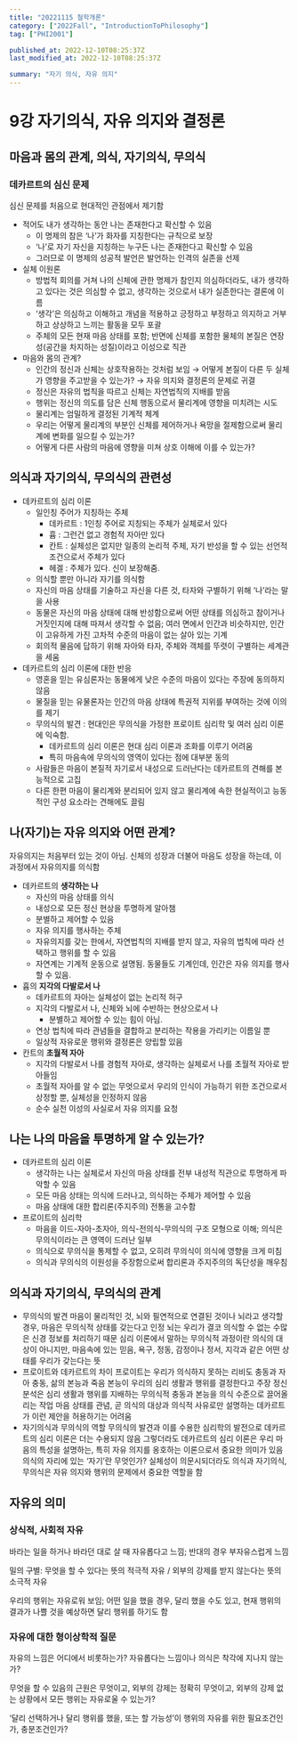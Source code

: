 ```yaml
---
title: "20221115 철학개론"
category: ["2022Fall", "IntroductionToPhilosophy"]
tag: ["PHI2001"]

published_at: 2022-12-10T08:25:37Z
last_modified_at: 2022-12-10T08:25:37Z

summary: "자기 의식, 자유 의지"
---
```


# 9강 자기의식, 자유 의지와 결정론

## 마음과 몸의 관계, 의식, 자기의식, 무의식

### 데카르트의 심신 문제

심신 문제를 처음으로 현대적인 관점에서 제기함

- 적어도 내가 생각하는 동안 나는 존재한다고 확신할 수 있음
  - 이 명제의 참은 ‘나’가 화자를 지칭한다는 규칙으로 보장
  - ‘나’로 자기 자신을 지칭하는 누구든 나는 존재한다고 확신할 수 있음
  - 그러므로 이 명제의 성공적 발언은 발언하는 인격의 실존을 선제
- 실체 이원론
  - 방법적 회의를 거쳐 나의 신체에 관한 명제가 참인지 의심하더라도, 내가 생각하고 있다는 것은 의심할 수 없고, 생각하는 것으로서 내가 실존한다는 결론에 이름
  - ‘생각’은 의심하고 이해하고 개념을 적용하고 긍정하고 부정하고 의지하고 거부하고 상상하고 느끼는 활동을 모두 포괄
  - 주체의 모든 현재 마음 상태를 포함; 반면에 신체를 포함한 물체의 본질은 연장성(공간을 차지하는 성질)이라고 이성으로 직관
- 마음와 몸의 관계?
  - 인간의 정신과 신체는 상호작용하는 것처럼 보임 → 어떻게 본질이 다른 두 실체가 영향을 주고받을 수 있는가? → 자유 의지와 결정론의 문제로 귀결
  - 정신은 자유의 법칙을 따르고 신체는 자연법칙의 지배를 받음
  - 행위는 정신의 의도를 담은 신체 행동으로서 물리계에 영향을 미치려는 시도
  - 물리계는 엄밀하게 결정된 기계적 체계
  - 우리는 어떻게 물리계의 부분인 신체를 제어하거나 욕망을 절제함으로써 물리계에 변화를 일으킬 수 있는가?
  - 어떻게 다른 사람의 마음에 영향을 미쳐 상호 이해에 이를 수 있는가?

## 의식과 자기의식, 무의식의 관련성

- 데카르트의 심리 이론
  - 일인칭 주어가 지칭하는 주체
    - 데카르트 : 1인칭 주어로 지칭되는 주체가 실체로서 있다
    - 흄 : 그런건 없고 경험적 자아만 있다
    - 칸트 : 실체성은 없지만 일종의 논리적 주체, 자기 반성을 할 수 있는 선언적 조건으로서 주체가 있다
    - 헤겔 : 주체가 있다. 신이 보장해줌.
  - 의식할 뿐만 아니라 자기를 의식함
  - 자신의 마음 상태를 기술하고 자신을 다른 것, 타자와 구별하기 위해 ‘나’라는 말을 사용
  - 동물은 자신의 마음 상태에 대해 반성함으로써 어떤 상태를 의심하고 참이거나 거짓인지에 대해 따져서 생각할 수 없음; 여러 면에서 인간과 비슷하지만, 인간이 고유하게 가진 고차적 수준의 마음이 없는 살아 있는 기계
  - 회의적 물음에 답하기 위해 자아와 타자, 주체와 객체를 뚜렷이 구별하는 세계관을 세움
- 데카르트의 심리 이론에 대한 반응
  - 영혼을 믿는 유심론자는 동물에게 낮은 수준의 마음이 있다는 주장에 동의하지 않음
  - 물질을 믿는 유물론자는 인간의 마음 상태에 특권적 지위를 부여하는 것에 이의를 제기
  - 무의식의 발견 : 현대인은 무의식을 가정한 프로이트 심리학 및 여러 심리 이론에 익숙함.
    - 데카르트의 심리 이론은 현대 심리 이론과 조화를 이루기 어려움
    - 특히 마음속에 무의식의 영역이 있다는 점에 대부분 동의
  - 사람들은 마음이 본질적 자기로서 내성으로 드러난다는 데카르트의 견해를 본능적으로 고집
  - 다른 한편 마음이 물리계와 분리되어 있지 않고 물리계에 속한 현실적이고 능동적인 구성 요소라는 견해에도 끌림

## 나(자기)는 자유 의지와 어떤 관계?

자유의지는 처음부터 있는 것이 아님. 신체의 성장과 더불어 마음도 성장을 하는데, 이 과정에서 자유의지를 의식함

- 데카르트의 **생각하는 나**
  - 자신의 마음 상태를 의식
  - 내성으로 모든 정신 현상을 투명하게 알아챔
  - 분별하고 제어할 수 있음
  - 자유 의지를 행사하는 주체
  - 자유의지를 갖는 한에서, 자연법칙의 지배를 받지 않고, 자유의 법칙에 따라 선택하고 행위를 할 수 있음
  - 자연계는 기계적 운동으로 설명됨. 동물들도 기계인데, 인간은 자유 의지를 행사할 수 있음.
- 흄의 **지각의 다발로서 나**
  - 데카르트의 자아는 실체성이 없는 논리적 허구
  - 지각의 다발로서 나, 신체와 뇌에 수반하는 현상으로서 나
    - 분별하고 제어할 수 있는 힘이 아님.
  - 연상 법칙에 따라 관념들을 결합하고 분리하는 작용을 가리키는 이름일 뿐
  - 일상적 자유로운 행위와 결정론은 양립할 있음
- 칸트의 **초월적 자아**
  - 지각의 다발로서 나를 경험적 자아로, 생각하는 실체로서 나를 초월적 자아로 받아들임
  - 초월적 자아를 알 수 없는 무엇으로서 우리의 인식이 가능하기 위한 조건으로서 상정할 뿐, 실체성을 인정하지 않음
  - 순수 실천 이성의 사실로서 자유 의지를 요청

## 나는 나의 마음을 투명하게 알 수 있는가?

- 데카르트의 심리 이론
  - 생각하는 나는 실체로서 자신의 마음 상태를 전부 내성적 직관으로 투명하게 파악할 수 있음
  - 모든 마음 상태는 의식에 드러나고, 의식하는 주체가 제어할 수 있음
  - 마음 상태에 대한 합리론(주지주의) 전통을 고수함
- 프로이트의 심리학
  - 마음을 이드-자아-초자아, 의식-전의식-무의식의 구조 모형으로 이해; 의식은 무의식이라는 큰 영역이 드러난 일부
  - 의식으로 무의식을 통제할 수 없고, 오히려 무의식이 의식에 영향을 크게 미침
  - 의식과 무의식의 이원성을 주장함으로써 합리론과 주지주의의 독단성을 깨우침

## 의식과 자기의식, 무의식의 관계

- 무의식의 발견
  마음이 물리적인 것, 뇌와 필연적으로 연결된 것이나 뇌라고 생각할 경우, 마음은 무의식적 상태를 갖는다고 인정
  뇌는 우리가 결코 의식할 수 없는 수많은 신경 정보를 처리하기 때문
  심리 이론에서 말하는 무의식적 과정이란 의식의 대상이 아니지만, 마음속에 있는 믿음, 욕구, 정동, 감정이나 정서, 지각과 같은 어떤 상태를 우리가 갖는다는 뜻
- 프로이트와 데카르트의 차이
  프로이트는 우리가 의식하지 못하는 리비도 충동과 자아 충동, 삶의 본능과 죽음 본능이 우리의 심리 생활과 행위를 결정한다고 주장
  정신분석은 심리 생활과 행위를 지배하는 무의식적 충동과 본능을 의식 수준으로 끌어올리는 작업
  마음 상태를 관념, 곧 의식의 대상과 의식적 사유로만 설명하는 데카르트가 이런 제안을 허용하기는 어려움
- 자기의식과 무의식의 역할
  무의식의 발견과 이를 수용한 심리학의 발전으로 데카르트의 심리 이론은 더는 수용되지 않음
  그렇더라도 데카르트의 심리 이론은 우리 마음의 특성을 설명하는, 특히 자유 의지를 옹호하는 이론으로서 중요한 의미가 있음
  의식의 자리에 있는 ‘자기’란 무엇인가? 실체성이 의문시되더라도 의식과 자기의식, 무의식은 자유 의지와 행위의 문제에서 중요한 역할을 함

## 자유의 의미

### 상식적, 사회적 자유

바라는 일을 하거나 바라던 대로 살 때 자유롭다고 느낌; 반대의 경우 부자유스럽게 느낌

밀의 구별: 무엇을 할 수 있다는 뜻의 적극적 자유 / 외부의 강제를 받지 않는다는 뜻의 소극적 자유

우리의 행위는 자유로워 보임; 어떤 일을 했을 경우, 달리 했을 수도 있고, 현재 행위의 결과가 나쁠 것을 예상하면 달리 행위를 하기도 함

### 자유에 대한 형이상학적 질문

자유의 느낌은 어디에서 비롯하는가? 자유롭다는 느낌이나 의식은 착각에 지나지 않는가?

무엇을 할 수 있음의 근원은 무엇이고, 외부의 강제는 정확히 무엇이고, 외부의 강제 없는 상황에서 모든 행위는 자유로울 수 있는가?

‘달리 선택하거나 달리 행위를 했을, 또는 할 가능성’이 행위의 자유를 위한 필요조건인가, 충분조건인가?
